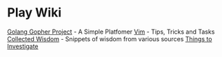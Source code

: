 = Play Wiki =
[[Golang Gopher Project]] - A Simple Platfomer
[[Vim]] - Tips, Tricks and Tasks
[[ Collected Wisdom ]] - Snippets of wisdom from various sources
[[Things to Investigate]]
